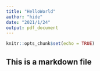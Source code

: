 ```yaml
---
title: "HelloWorld"
author: "hide"
date: "2021/1/24"
output: pdf_document
---
```


```r
knitr::opts_chunk$set(echo = TRUE)
```

## This is a markdown file


